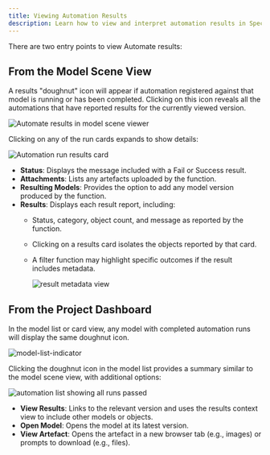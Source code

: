 ```yaml
---
title: Viewing Automation Results
description: Learn how to view and interpret automation results in Speckle Automate
---
```




There are two entry points to view Automate results:

## From the Model Scene View

A results "doughnut" icon will appear if automation registered against that model is running or has been completed. Clicking on this icon reveals all the automations that have reported results for the currently viewed version.

<Frame>
<img src="/images/developers/automate/scene-viewer-results.png" alt="Automate results in model scene viewer" />
</Frame>

Clicking on any of the run cards expands to show details:

<Frame>
<img src="/images/developers/automate/results-card.png" alt="Automation run results card" />
</Frame>

- **Status**: Displays the message included with a Fail or Success result.
- **Attachments**: Lists any artefacts uploaded by the function.
- **Resulting Models**: Provides the option to add any model version produced by the function.
- **Results**: Displays each result report, including:
  - Status, category, object count, and message as reported by the function.
  - Clicking on a results card isolates the objects reported by that card.
  - A filter function may highlight specific outcomes if the result includes metadata.

    <Frame>
    <img src="/images/developers/automate/result-metadata.png" alt="result metadata view" />
    </Frame>

## From the Project Dashboard

In the model list or card view, any model with completed automation runs will display the same doughnut icon.

<Frame>
<img src="/images/developers/automate/passed-runs.png" alt="model-list-indicator" />
</Frame>

Clicking the doughnut icon in the model list provides a summary similar to the model scene view, with additional options:

<Frame>
<img src="/images/developers/automate/all-runs-passed.png" alt="automation list showing all runs passed" />
</Frame>

- **View Results**: Links to the relevant version and uses the results context view to include other models or objects.
- **Open Model**: Opens the model at its latest version.
- **View Artefact**: Opens the artefact in a new browser tab (e.g., images) or prompts to download (e.g., files). 